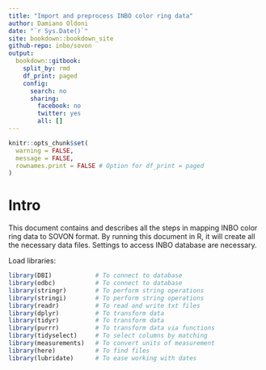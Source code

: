 ```yaml
---
title: "Import and preprocess INBO color ring data"
author: Damiano Oldoni
date: "`r Sys.Date()`"
site: bookdown::bookdown_site
github-repo: inbo/sovon
output:
  bookdown::gitbook:
    split_by: rmd
    df_print: paged
    config:
      search: no
      sharing:
        facebook: no
        twitter: yes
        all: []
---
```


```r
knitr::opts_chunk$set(
  warning = FALSE,
  message = FALSE,
  rownames.print = FALSE # Option for df_print = paged
)
```

# Intro

This document contains and describes all the steps in mapping INBO color ring data to SOVON format. By running this document in R, it will create all the necessary data files. Settings to access INBO database are necessary.

Load libraries:

```r
library(DBI)            # To connect to database
library(odbc)           # To connect to database
library(stringr)        # To perform string operations
library(stringi)        # To perform string operations
library(readr)          # To read and write txt files
library(dplyr)          # To transform data
library(tidyr)          # To transform data
library(purrr)          # To transform data via functions
library(tidyselect)     # To select columns by matching
library(measurements)   # To convert units of measurement 
library(here)           # To find files
library(lubridate)      # To ease working with dates
```
